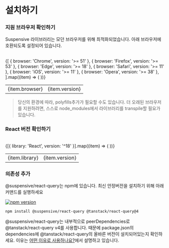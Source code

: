 
# 설치하기

<Steps>

### 지원 브라우저 확인하기

Suspensive 라이브러리는 모던 브라우저를 위해 최적화되었습니다. 아래 브라우저에 호환되도록 설정되어 있습니다.

<br />

<table>
  <tbody>
    {[
      { browser: 'Chrome', version: '>= 51' },
      { browser: 'Firefox', version: '>= 53' },
      { browser: 'Edge', version: '>= 18' },
      { browser: 'Safari', version: '>= 11' },
      { browser: 'iOS', version: '>= 11' },
      { browser: 'Opera', version: '>= 38' },
    ].map((item) => (
      <tr key={item.browser}>
        <td>{item.browser}</td>
        <td className="text-center">{item.version}</td>
      </tr>
    ))}
  </tbody>
</table>

> 당신의 환경에 따라, polyfills추가가 필요할 수도 있습니다. 더 오래된 브라우저를 지원하려면, 스스로 node_modules에서 라이브러리를 transpile할 필요가 있습니다.

### React 버전 확인하기

<br />

<table>
  <tbody>
    {[{ library: 'React', version: '^18' }].map((item) => (
      <tr key={item.library}>
        <td>{item.library}</td>
        <td className="text-center">{item.version}</td>
      </tr>
    ))}
  </tbody>
</table>

### 의존성 추가

@suspensive/react-query는 npm에 있습니다. 최신 안정버전을 설치하기 위해 아래 커맨드를 실행하세요

[![npm version](https://img.shields.io/npm/v/@suspensive/react-query?color=000&labelColor=000&logo=npm&label=)](https://www.npmjs.com/package/@suspensive/react-query)

```shell npm2yarn
npm install @suspensive/react-query @tanstack/react-query@4
```

<Callout type='info'>

@suspensive/react-query는 내부적으로 peerDependencies로 @tanstack/react-query v4를 사용합니다. 때문에 package.json의 dependencies에 @tanstack/react-query의 올바른 버전이 설치되어있는지 확인하세요. 이유는 [어떤 이유로 사용하나요?](/docs/react-query/motivation)에서 설명하고 있습니다.

</Callout>

</Steps>
